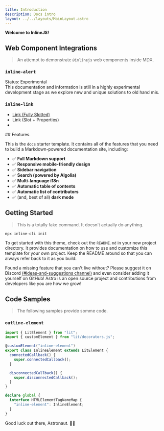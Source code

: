 ```yaml
---
title: Introduction
description: Docs intro
layout: ../../layouts/MainLayout.astro
---
```


**Welcome to InlineJS!**

## Web Component Integrations

> An attempt to demonstrate `@inlinejs` web components inside MDX.

### `inline-alert`

<inline-alert statusType="warning" size="large">
  <span slot="header">Status: Experimental</span>
  <div>
    This documentation and information is still in a highly experimental
    development stage as we explore new and unique solutions to old hand mis.
  </div>
</inline-alert>

### `inline-link`

<ul>
  <li>
    <inline-link>
      <a href="/">Link (Fully Slotted)</a>
    </inline-link>
  </li>
  <li>
    <inline-link link-href="/">Link (Slot + Properties)</inline-link>
  </li>
  <li>
    <inline-link link-href="/" link-text="Link (All Properties)"></inline-link>
  </li>
</ul>
## Features

This is the `docs` starter template. It contains all of the features that you need to build a Markdown-powered documentation site, including:

- ✅ **Full Markdown support**
- ✅ **Responsive mobile-friendly design**
- ✅ **Sidebar navigation**
- ✅ **Search (powered by Algolia)**
- ✅ **Multi-language i18n**
- ✅ **Automatic table of contents**
- ✅ **Automatic list of contributors**
- ✅ (and, best of all) **dark mode**

## Getting Started

> This is a totally fake command. It doesn't actually do anything.

```bash
npx inline-cli init
```

To get started with this theme, check out the `README.md` in your new project directory. It provides documentation on how to use and customize this template for your own project. Keep the README around so that you can always refer back to it as you build.

Found a missing feature that you can't live without? Please suggest it on Discord [(#ideas-and-suggestions channel)](https://astro.build/chat) and even consider adding it yourself on GitHub! Astro is an open source project and contributions from developers like you are how we grow!

## Code Samples

> The following samples provide somme code.

### `outline-element`

```typescript
import { LitElement } from "lit";
import { customElement } from "lit/decorators.js";

@customElement("inline-element")
export class InlineElement extends LitElement {
  connectedCallback() {
    super.connectedCallback();
  }

  disconnectedCallback() {
    super.disconnectedCallback();
  }
}

declare global {
  interface HTMLElementTagNameMap {
    "inline-element": InlineElement;
  }
}
```

Good luck out there, Astronaut. 🧑‍🚀
